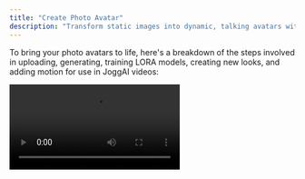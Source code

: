 ```yaml
---
title: "Create Photo Avatar"
description: "Transform static images into dynamic, talking avatars with JoggAI's Photo Avatar API."
---
```


To bring your photo avatars to life, here's a breakdown of the steps involved in uploading, generating, training LORA models, creating new looks, and adding motion for use in JoggAI videos:

<video controls className="w-full aspect-video" src="https://res.jogg.ai/upload/sam/2025-04-13/0f0d7deb55054b8c9e4cb60e27160ee5.mp4" />

## Steps to Use the Photo Avatar API

1. [******Upload Existing Photos or Generate New AI Avatar Photos:******](https://docs.jogg.ai/api-reference/Avatar/GenerateAIAvatarPhoto) You can upload a set of your own photos or generate new AI photos.
2. [**Create New Looks for the Avatar**](https://docs.jogg.ai/api-reference/Avatar/GenerateAvatarNewLookPhoto)**:** You can use prompts to generate various "looks" for the avatar, such as different clothing, scenes, or poses. This is done within the trained Avatar Group, giving you diverse outputs.
3. [**Add Motion Programmatically**](https://docs.jogg.ai/api-reference/Avatar/AddMotion)**:** You can enhance the avatars by adding dynamic motion programmatically. This includes enabling the avatar to move and adding audio to bring the avatar to life.

   <Tip>
     **a. Image Generation Charges:**
     - Each call generates four images.
     - Each image deducts 0.05 credit.
     - Four images deduct a total of 0.2 credit.

     **b. Motion Generation Charges:**
     - Motion 1.0 deducts 2 credits.
     - Motion 2.0 deducts 2 credits.
     - Motion 2.0 Pro deducts 3 credits.
     - Motion 3.0 deducts 2 credits.
   </Tip>

## **Conclusion**

Once you've created the photo avatar and added motion , you can use these avatars in video generation. This makes it possible to integrate highly personalized, animated avatars into video content creation, enhancing the overall user experience.

# Generate AI Avatar Photos

Learn how to create customized AI avatar photos using JoggAI's API. These avatars can be personalized with attributes such as age, gender, ethnicity, pose, style, and appearance. Once generated, these avatars can be used to create new looks for further customization.

## **Generate AI Avatar Photo**

[See detailed API reference](https://docs.jogg.ai/api-reference/Avatar/GenerateAIAvatarPhoto)

Use this endpoint to generate AI photo avatars with customizable attributes. The following attributes are required to define the avatar's look: `avatar_styleage`, `gender`, `ethnicity`, `appearance`, `background`, `model`, `aspect_ratio`.

<CodeGroup>

```bash Request
curl --location 'https://api.jogg.ai/v1/photo_avatar/photo/generate' \
--header 'accept: application/json' \
--header 'Content-Type: application/json' \
--header 'X-Api-Key: <your-api-key>' \
--data '{
	"avatar_style": "social",
    "age": "Young Adult",
    "gender": "male",
    "ethnicity": "Asian",
    "appearance": "Medium-length curly bright red hair. Wearing a black satin top with a deep V-neckline, accessorized with gold earrings.",
    "background": "A vibrant living room with asymmetrical furniture in bold primary colors, a checkerboard floor, and a sculptural glass coffee table under a geometric pendant light.",
    "model": "classic",
    "aspect_ratio": 0
}'
```


```bash Response
{
    "rid": "9ee49c2f31204f76da8081ce0af28eae",
    "code": 0,
    "msg": "success",
    "data": {
        "photo_id": "25-1a0ab69d92b6449796d6e9ec0b993a3f"
    }
}
```

</CodeGroup>

## **Check Generation Status**

[See detailed API reference](https://docs.jogg.ai/api-reference/Avatar/CheckPhotoGenerationStatus)

Track the progress of your avatar photo generation using the following endpoint:

<CodeGroup>

```bash Request
curl --request GET \
     --url https://api.jogg.ai/v1/photo_avatar/generation?photo_id=4ea4fea89c724fcfb49502c4323bac55 \
     --header 'accept: application/json' \
     --header 'x-api-key: <your_api_key>'
```


```bash Response(in Progress)
{
    "rid": "663a1cbe962c90ed19f395c1f21a3d3c",
    "code": 0,
    "msg": "success",
    "data": {
        "photo_id": "25-7fca6bdc66c84767ba8a7ddb9bbb4d77",
        "status": "in_progress",
        "msg": null,
        "image_url_list": null,
        "image_key_list": null
    }
}
```


```bash Response(Error)
{
    "rid": "54a8387f7beb857d1f72f2abc421b4ec",
    "code": 123,
    "msg": "<string>",
    "data": {
        "photo_id": "def3076d2c8b4929acf269d8ea6b562e",
        "status": "error",
        "msg": null,
        "image_url_list": null,
        "image_key_list": null
    }
}
```


```bash Response (Success)
{
    "rid": "54a8387f7beb857d1f72f2abc421b4ec",
    "code": 0,
    "msg": "success",
    "data": {
        "photo_id": "25-1a0ab69d92b6449796d6e9ec0b993a3f",
        "status": "success",
        "msg": null,
        "image_url_list": [
            "https://res.jogg.ai/joggUserData/aigc/photo/25-1a0ab69d92b6449796d6e9ec0b993a3f/bbb42ee5-8fa1-45b6-be47-105f97d2ca20.png",
            "https://res.jogg.ai/joggUserData/aigc/photo/25-1a0ab69d92b6449796d6e9ec0b993a3f/7406e9b3-f1a7-4bae-9bb8-efed69b52bf4.png",
            "https://res.jogg.ai/joggUserData/aigc/photo/25-1a0ab69d92b6449796d6e9ec0b993a3f/fd6a5880-9108-48d4-b501-afccec708378.png",
            "https://res.jogg.ai/joggUserData/aigc/photo/25-1a0ab69d92b6449796d6e9ec0b993a3f/711bb2f6-ac1c-46bc-94c3-c0ce3a76cef9.png"
        ],
        "image_key_list": [
            "joggUserData/aigc/photo/25-1a0ab69d92b6449796d6e9ec0b993a3f/bbb42ee5-8fa1-45b6-be47-105f97d2ca20.png",
            "joggUserData/aigc/photo/25-1a0ab69d92b6449796d6e9ec0b993a3f/7406e9b3-f1a7-4bae-9bb8-efed69b52bf4.png",
            "joggUserData/aigc/photo/25-1a0ab69d92b6449796d6e9ec0b993a3f/fd6a5880-9108-48d4-b501-afccec708378.png",
            "joggUserData/aigc/photo/25-1a0ab69d92b6449796d6e9ec0b993a3f/711bb2f6-ac1c-46bc-94c3-c0ce3a76cef9.png"
        ]
    }
}
```

</CodeGroup>

We have generated our AI Avatar photos, now we can use these `image_key` to create new looks.

## ![Wechat IMG58 Pn](/images/WechatIMG58.png)

**Generate Avatar New Look Photo**

[See detailed API reference](https://docs.jogg.ai/api-reference/Avatar/GenerateAvatarNewLookPhoto)

To generate looks for the photo avatar, you can use the Generate Avatar New Look Photo API. Provide a description in the prompt field, as well as the orientation, pose, and style.

<CodeGroup>

```bash Request
curl --request POST \
     --url https://api.jogg.ai/v1/photo_avatar/new_look/generate \
     --header 'accept: application/json' \
     --header 'content-type: application/json' \
     --header 'x-api-key: <your_api_key>' \
     --data '
{
    "photo_id": "https://resource2.JoggAI.ai/image/701c1dfb977d4d62bef3fda755e2d4c5/original.jgp",
    "avatar_style": "social",
    "age": "Young Adult",
    "gender": "male",
    "ethnicity": "Asian",
    "appearance": "Medium-length curly bright red hair. Wearing a black satin top with a deep V-neckline, accessorized with gold earrings.",
    "background": "A vibrant living room with asymmetrical furniture in bold primary colors, a checkerboard floor, and a sculptural glass coffee table under a geometric pendant light.",
    "model": "classic",
    "appearance": 0
}
```


```bash Response
{
  "code": 123,
  "msg": "<string>",
  "data": {
    "photo_id": "123"
  }
}
```

</CodeGroup>

## **Check status of the look generation**

Using the `photo_id`.

[See detailed API reference](https://docs.jogg.ai/api-reference/Avatar/CheckPhotoGenerationStatus)

<CodeGroup>

```Request
curl --request GET \
     --url https://api.jogg.ai/v1/photo_avatar/generation?photo_id=4ea4fea89c724fcfb49502c4323bac55 \
     --header 'accept: application/json' \
     --header 'x-api-key: <your_api_key>'
```


```bash Response(in Progress)
{
    "code": 123,
    "msg": "<string>",
    "data": {
        "photo_id": "def3076d2c8b4929acf269d8ea6b562e",
        "status": "in_progress",
        "msg": null,
        "image_url_list": null,
        "image_key_list": null
    }
}
```


```bash Response(Error)
{
    "code": 123,
    "msg": "<string>",
    "data": {
        "image_url": "def3076d2c8b4929acf269d8ea6b562e",
        "status": "error",
        "msg": null,
        "image_url_list": null,
        "image_key_list": null
    }
}
```


```bash Response (Success)
{
    "code": 123,
    "msg": "<string>",
    "data": {
        "id": "def3076d2c8b4929acf269d8ea6b562e",
        "status": "success",
        "msg": null,
        "image_url_list": [
            "https://resource2.JoggAI.ai/image/701c1dfb977d4d62bef3fda755e2d4c5/original",
            "https://resource2.JoggAI.ai/image/605e0f207d7b4c2c92923dda0d480583/original",
            "https://resource2.JoggAI.ai/image/97c92a578a824a2083947285f8b80e4e/original",
            "https://resource2.JoggAI.ai/image/2632443cb8394276b8d3046ea6748f47/original"
        ],
        "image_key_list": [
            "image/701c1dfb977d4d62bef3fda755e2d4c5/original",
            "image/605e0f207d7b4c2c92923dda0d480583/original",
            "image/97c92a578a824a2083947285f8b80e4e/original",
            "image/2632443cb8394276b8d3046ea6748f47/original"
        ]
    }
}
```

</CodeGroup>

## ![Wechat IMG57 Pn](/images/WechatIMG57.png)

**Conclusion**

In conclusion, By leveraging tools like the Cenerate Avatar photo and Add Looks APIs, users can upload, organize, and enhance avatars with ease.

# **Add Motion to Your Photo Avatar**

Enhance your photo avatar by adding dynamic motion and immersive sound effects\! Follow this step-by-step guide to bring your avatar to life.

## **Add Motion**

[See detailed API reference](https://docs.jogg.ai/api-reference/Avatar/AddMotion)

Add motion to your photo avatar by sending a POST request to the API with the avatar's ID.

<CodeGroup>

```bash Request
curl --request POST \
     --url https://api.jogg.ai/v1/photo_avatar/add_motion \
     --header 'accept: application/json' \
     --header 'content-type: application/json' \
     --header 'x-api-key: <your-api-key>' \
     --data '{
    "photo_id": "e08fcc7348ef4f839ed31abf000cef2c",
    "image_url": "https://resource2.JoggAI.ai/image/701c1dfb977d4d62bef3fda755e2d4c5/original.jgp",
    "name": "name",
    "Description": "A vibrant living room with asymmetrical furniture in bold primary colors, a checkerboard floor, and a sculptural glass coffee table under a geometric pendant light.",
    "model": "1.0",// 2.0  2.0-Pro
    "voice_id": "0"
}'
```


```bash Response
{
    "rid": "f7c5edfc9eed0db89ef68dadf4604a6b",
    "code": 0,
    "msg": "success",
    "data": {
        "motion_id": "25-937af73859a74666b8a4572eb61b4dd5",
        "name": "name",
        "avatar_id": 155182
    }
}
```

</CodeGroup>

## **Check status of the motion generation**

[See detailed API reference](https://docs.jogg.ai/api-reference/Avatar/CheckStatusOfTheMotionGeneration)

<CodeGroup>

```bash Request
curl --request GET \
--url https://api.jogg.ai/v1/photo_avatar?motion_id=e08fcc7348ef4f839ed31abf000cef2c \
--header 'accept: application/json' \
--header 'x-api-key: <your_api_key>'
```


```bash Response (Pending)
{
    "rid": "dfe19f53181dd03e372f19c947fef7f6",
    "code": 0,
    "msg": "success",
    "data": {
        "motion_id": "25-937af73859a74666b8a4572eb61b4dd5",
        "avatar_id": 155182,
        "image_url": "https://res.jogg.ai/joggUserData/aigc/photo/25-7fca6bdc66c84767ba8a7ddb9bbb4d77/e154e565-f21b-4b49-8ca0-c532aacf5c02.png",
        "name": "name",
        "status": "pending",
        "motion_preview_url": "",
        "voice_id": "tb_53310bf56ac44e27946ee76409fe9b74"
    }
}
```


```bash Response (Error)
{
    "rid": "dfe19f53181dd03e372f19c947fef7f6",
    "code": 123,
    "msg": "<string>",
    "data": {
        "motion_id": "e08fcc7348ef4f839ed31abf000cef2c",
        "avatar_id": 12399,
        "image_url": "",
        "name": "name",
        "status": "error",
        "motion_preview_url": null,
        "voice_id": 123
    }
}
```


```bash Response (Completed)
{
    "error": null,
    "data": {
        "motion_id": "e08fcc7348ef4f839ed31abf000cef2c",
        "avatar_id": 12399,
        "image_url": "https://files2.JoggAI.ai/avatar/v3/e08fcc7348ef4f839ed31abf000cef2c/full/2.2/raw_preview_image.webp",
        "name": "name",
        "status": "completed",
        "motion_preview_url": "https://files2.JoggAI.ai/avatar/v3/e08fcc7348ef4f839ed31abf000cef2c/full/2.2/preview_video_target.mp4",
        "voice_id": 123
    }
}
```

</CodeGroup>

## **Conclusion**

By following the steps outlined in this guide, you can easily add dynamic motion and immersive sound effects to your photo avatars, enhancing the user experience and bringing your avatars to life.